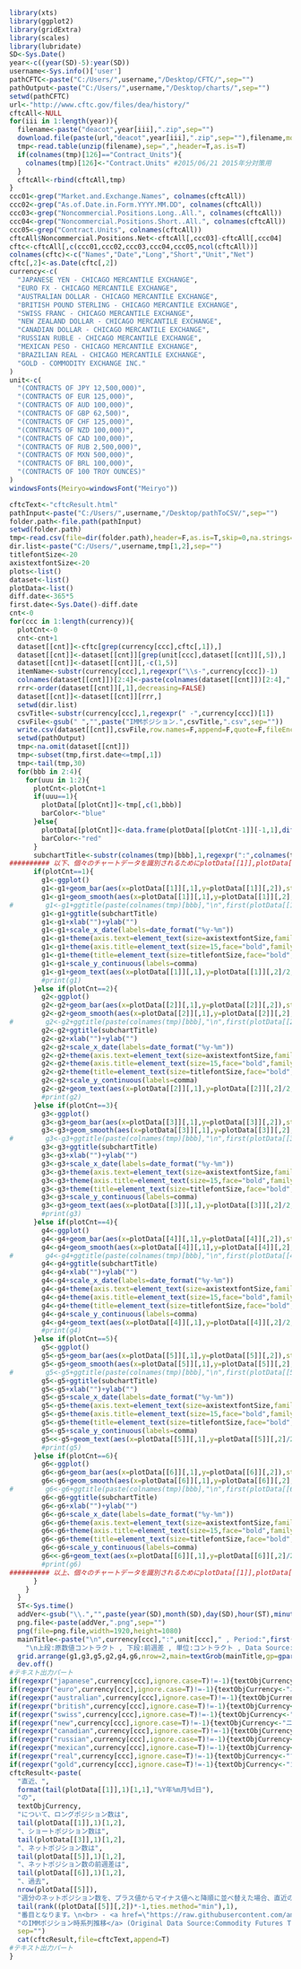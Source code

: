 ```r
library(xts)
library(ggplot2)
library(gridExtra)
library(scales)
library(lubridate)
SD<-Sys.Date()
year<-c((year(SD)-5):year(SD))
username<-Sys.info()['user']
pathCFTC<-paste("C:/Users/",username,"/Desktop/CFTC/",sep="")
pathOutput<-paste("C:/Users/",username,"/Desktop/charts/",sep="")
setwd(pathCFTC)
url<-"http://www.cftc.gov/files/dea/history/"
cftcAll<-NULL
for(iii in 1:length(year)){
  filename<-paste("deacot",year[iii],".zip",sep="")
  download.file(paste(url,"deacot",year[iii],".zip",sep=""),filename,mode="wb")
  tmp<-read.table(unzip(filename),sep=",",header=T,as.is=T)
  if(colnames(tmp)[126]=="Contract_Units"){
    colnames(tmp)[126]<-"Contract.Units" #2015/06/21 2015年分対策用
  }  
  cftcAll<-rbind(cftcAll,tmp)
}
ccc01<-grep("Market.and.Exchange.Names", colnames(cftcAll))
ccc02<-grep("As.of.Date.in.Form.YYYY.MM.DD", colnames(cftcAll))
ccc03<-grep("Noncommercial.Positions.Long..All.", colnames(cftcAll))
ccc04<-grep("Noncommercial.Positions.Short..All.", colnames(cftcAll))
ccc05<-grep("Contract.Units", colnames(cftcAll))
cftcAll$Noncommercial.Positions.Net<-cftcAll[,ccc03]-cftcAll[,ccc04]
cftc<-cftcAll[,c(ccc01,ccc02,ccc03,ccc04,ccc05,ncol(cftcAll))]
colnames(cftc)<-c("Names","Date","Long","Short","Unit","Net")
cftc[,2]<-as.Date(cftc[,2])
currency<-c(
  "JAPANESE YEN - CHICAGO MERCANTILE EXCHANGE",
  "EURO FX - CHICAGO MERCANTILE EXCHANGE",
  "AUSTRALIAN DOLLAR - CHICAGO MERCANTILE EXCHANGE",
  "BRITISH POUND STERLING - CHICAGO MERCANTILE EXCHANGE",
  "SWISS FRANC - CHICAGO MERCANTILE EXCHANGE",
  "NEW ZEALAND DOLLAR - CHICAGO MERCANTILE EXCHANGE",
  "CANADIAN DOLLAR - CHICAGO MERCANTILE EXCHANGE",
  "RUSSIAN RUBLE - CHICAGO MERCANTILE EXCHANGE",
  "MEXICAN PESO - CHICAGO MERCANTILE EXCHANGE",
  "BRAZILIAN REAL - CHICAGO MERCANTILE EXCHANGE",
  "GOLD - COMMODITY EXCHANGE INC."
)
unit<-c(
  "(CONTRACTS OF JPY 12,500,000)",
  "(CONTRACTS OF EUR 125,000)",
  "(CONTRACTS OF AUD 100,000)",
  "(CONTRACTS OF GBP 62,500)",
  "(CONTRACTS OF CHF 125,000)",
  "(CONTRACTS OF NZD 100,000)",
  "(CONTRACTS OF CAD 100,000)",
  "(CONTRACTS OF RUB 2,500,000)",
  "(CONTRACTS OF MXN 500,000)",
  "(CONTRACTS OF BRL 100,000)",
  "(CONTRACTS OF 100 TROY OUNCES)"
)
windowsFonts(Meiryo=windowsFont("Meiryo"))
```

```r
cftcText<-"cftcResult.html"
pathInput<-paste("C:/Users/",username,"/Desktop/pathToCSV/",sep="")
folder.path<-file.path(pathInput)
setwd(folder.path)
tmp<-read.csv(file=dir(folder.path),header=F,as.is=T,skip=0,na.strings=c("", "NA"))
dir.list<-paste("C:/Users/",username,tmp[1,2],sep="")
titlefontSize<-20
axistextfontSize<-20
plots<-list()
dataset<-list()
plotData<-list()
diff.date<-365*5
first.date<-Sys.Date()-diff.date
cnt<-0
for(ccc in 1:length(currency)){
  plotCnt<-0
  cnt<-cnt+1
  dataset[[cnt]]<-cftc[grep(currency[ccc],cftc[,1]),]
  dataset[[cnt]]<-dataset[[cnt]][grep(unit[ccc],dataset[[cnt]][,5]),]
  dataset[[cnt]]<-dataset[[cnt]][,-c(1,5)]
  itemName<-substr(currency[ccc],1,regexpr("\\s-",currency[ccc])-1)
  colnames(dataset[[cnt]])[2:4]<-paste(colnames(dataset[[cnt]])[2:4],":",itemName,sep="")
  rrr<-order(dataset[[cnt]][,1],decreasing=FALSE)
  dataset[[cnt]]<-dataset[[cnt]][rrr,]
  setwd(dir.list)
  csvTitle<-substr(currency[ccc],1,regexpr(" -",currency[ccc])[1])
  csvFile<-gsub(" ","",paste("IMMポジション.",csvTitle,".csv",sep=""))    
  write.csv(dataset[[cnt]],csvFile,row.names=F,append=F,quote=F,fileEncoding="UTF-8")
  setwd(pathOutput)
  tmp<-na.omit(dataset[[cnt]])
  tmp<-subset(tmp,first.date<=tmp[,1])
  tmp<-tail(tmp,30)
  for(bbb in 2:4){
    for(uuu in 1:2){
      plotCnt<-plotCnt+1
      if(uuu==1){  
        plotData[[plotCnt]]<-tmp[,c(1,bbb)]
        barColor<-"blue"  
      }else{
        plotData[[plotCnt]]<-data.frame(plotData[[plotCnt-1]][-1,1],diff(plotData[[plotCnt-1]][,2])) 
        barColor<-"red"  
      }
      subchartTitle<-substr(colnames(tmp)[bbb],1,regexpr(":",colnames(tmp)[bbb])-1)
########## 以下、個々のチャートデータを識別されるためにplotData[[1]],plotData[[2]]..plotData[[6]],g1,g2..g6としているが冗長に過ぎるため改良すること      
      if(plotCnt==1){
        g1<-ggplot()
        g1<-g1+geom_bar(aes(x=plotData[[1]][,1],y=plotData[[1]][,2]),stat="identity",position="identity",fill=barColor,alpha=0.1,color="black")
        g1<-g1+geom_smooth(aes(x=plotData[[1]][,1],y=plotData[[1]][,2],group=1),method=loess,color="red")
#        g1<-g1+ggtitle(paste(colnames(tmp)[bbb],"\n",first(plotData[[1]][,1]),"-",last(plotData[[1]][,1])))
        g1<-g1+ggtitle(subchartTitle)
        g1<-g1+xlab("")+ylab("")
        g1<-g1+scale_x_date(labels=date_format("%y-%m"))
        g1<-g1+theme(axis.text=element_text(size=axistextfontSize,family="Meiryo"))
        g1<-g1+theme(axis.title=element_text(size=15,face="bold",family="Meiryo"))
        g1<-g1+theme(title=element_text(size=titlefontSize,face="bold",family="Meiryo"))
        g1<-g1+scale_y_continuous(labels=comma)
        g1<-g1+geom_text(aes(x=plotData[[1]][,1],y=plotData[[1]][,2]/2,label=plotData[[1]][,2]),angle=90,vjust=0.5,hjust=0,size=4,family="Meiryo") 
        #print(g1)
      }else if(plotCnt==2){
        g2<-ggplot()
        g2<-g2+geom_bar(aes(x=plotData[[2]][,1],y=plotData[[2]][,2]),stat="identity",position="identity",fill=barColor,alpha=0.1,color="black")
        g2<-g2+geom_smooth(aes(x=plotData[[2]][,1],y=plotData[[2]][,2],group=1),method=loess,color="red")
#        g2<-g2+ggtitle(paste(colnames(tmp)[bbb],"\n",first(plotData[[2]][,1]),"-",last(plotData[[2]][,1])))
        g2<-g2+ggtitle(subchartTitle)
        g2<-g2+xlab("")+ylab("")
        g2<-g2+scale_x_date(labels=date_format("%y-%m"))
        g2<-g2+theme(axis.text=element_text(size=axistextfontSize,family="Meiryo"))
        g2<-g2+theme(axis.title=element_text(size=15,face="bold",family="Meiryo"))
        g2<-g2+theme(title=element_text(size=titlefontSize,face="bold",family="Meiryo"))
        g2<-g2+scale_y_continuous(labels=comma)
        g2<-g2+geom_text(aes(x=plotData[[2]][,1],y=plotData[[2]][,2]/2,label=plotData[[2]][,2]),angle=90,vjust=0.5,hjust=0,size=4,family="Meiryo") 
        #print(g2)
      }else if(plotCnt==3){
        g3<-ggplot()
        g3<-g3+geom_bar(aes(x=plotData[[3]][,1],y=plotData[[3]][,2]),stat="identity",position="identity",fill=barColor,alpha=0.1,color="black")
        g3<-g3+geom_smooth(aes(x=plotData[[3]][,1],y=plotData[[3]][,2],group=1),method=loess,color="red")
#        g3<-g3+ggtitle(paste(colnames(tmp)[bbb],"\n",first(plotData[[3]][,1]),"-",last(plotData[[3]][,1])))
        g3<-g3+ggtitle(subchartTitle)
        g3<-g3+xlab("")+ylab("")
        g3<-g3+scale_x_date(labels=date_format("%y-%m"))
        g3<-g3+theme(axis.text=element_text(size=axistextfontSize,family="Meiryo"))
        g3<-g3+theme(axis.title=element_text(size=15,face="bold",family="Meiryo"))
        g3<-g3+theme(title=element_text(size=titlefontSize,face="bold",family="Meiryo"))
        g3<-g3+scale_y_continuous(labels=comma)
        g3<-g3+geom_text(aes(x=plotData[[3]][,1],y=plotData[[3]][,2]/2,label=plotData[[3]][,2]),angle=90,vjust=0.5,hjust=0,size=4,family="Meiryo") 
        #print(g3)
      }else if(plotCnt==4){
        g4<-ggplot()
        g4<-g4+geom_bar(aes(x=plotData[[4]][,1],y=plotData[[4]][,2]),stat="identity",position="identity",fill=barColor,alpha=0.1,color="black")
        g4<-g4+geom_smooth(aes(x=plotData[[4]][,1],y=plotData[[4]][,2],group=1),method=loess,color="red")
#        g4<-g4+ggtitle(paste(colnames(tmp)[bbb],"\n",first(plotData[[4]][,1]),"-",last(plotData[[4]][,1])))
        g4<-g4+ggtitle(subchartTitle)
        g4<-g4+xlab("")+ylab("")
        g4<-g4+scale_x_date(labels=date_format("%y-%m"))
        g4<-g4+theme(axis.text=element_text(size=axistextfontSize,family="Meiryo"))
        g4<-g4+theme(axis.title=element_text(size=15,face="bold",family="Meiryo"))
        g4<-g4+theme(title=element_text(size=titlefontSize,face="bold",family="Meiryo"))
        g4<-g4+scale_y_continuous(labels=comma)
        g4<-g4+geom_text(aes(x=plotData[[4]][,1],y=plotData[[4]][,2]/2,label=plotData[[4]][,2]),angle=90,vjust=0.5,hjust=0,size=4,family="Meiryo") 
        #print(g4)
      }else if(plotCnt==5){
        g5<-ggplot()
        g5<-g5+geom_bar(aes(x=plotData[[5]][,1],y=plotData[[5]][,2]),stat="identity",position="identity",fill=barColor,alpha=0.1,color="black")
        g5<-g5+geom_smooth(aes(x=plotData[[5]][,1],y=plotData[[5]][,2],group=1),method=loess,color="red")
#        g5<-g5+ggtitle(paste(colnames(tmp)[bbb],"\n",first(plotData[[5]][,1]),"-",last(plotData[[5]][,1])))
        g5<-g5+ggtitle(subchartTitle)
        g5<-g5+xlab("")+ylab("")
        g5<-g5+scale_x_date(labels=date_format("%y-%m"))
        g5<-g5+theme(axis.text=element_text(size=axistextfontSize,family="Meiryo"))
        g5<-g5+theme(axis.title=element_text(size=15,face="bold",family="Meiryo"))
        g5<-g5+theme(title=element_text(size=titlefontSize,face="bold",family="Meiryo"))
        g5<-g5+scale_y_continuous(labels=comma)
        g5<<-g5+geom_text(aes(x=plotData[[5]][,1],y=plotData[[5]][,2]/2,label=plotData[[5]][,2]),angle=90,vjust=0.5,hjust=0,size=4,family="Meiryo") 
        #print(g5)
      }else if(plotCnt==6){
        g6<-ggplot()
        g6<-g6+geom_bar(aes(x=plotData[[6]][,1],y=plotData[[6]][,2]),stat="identity",position="identity",fill=barColor,alpha=0.1,color="black")
        g6<-g6+geom_smooth(aes(x=plotData[[6]][,1],y=plotData[[6]][,2],group=1),method=loess,color="red")
#        g6<-g6+ggtitle(paste(colnames(tmp)[bbb],"\n",first(plotData[[6]][,1]),"-",last(plotData[[6]][,1])))
        g6<-g6+ggtitle(subchartTitle)
        g6<-g6+xlab("")+ylab("")
        g6<-g6+scale_x_date(labels=date_format("%y-%m"))
        g6<-g6+theme(axis.text=element_text(size=axistextfontSize,family="Meiryo"))
        g6<-g6+theme(axis.title=element_text(size=15,face="bold",family="Meiryo"))
        g6<-g6+theme(title=element_text(size=titlefontSize,face="bold",family="Meiryo"))
        g6<-g6+scale_y_continuous(labels=comma)
        g6<<-g6+geom_text(aes(x=plotData[[6]][,1],y=plotData[[6]][,2]/2,label=plotData[[6]][,2]),angle=90,vjust=0.5,hjust=0,size=4,family="Meiryo") 
        #print(g6)
########## 以上、個々のチャートデータを識別されるためにplotData[[1]],plotData[[2]]..plotData[[6]],g1,g2..g6としているが冗長に過ぎるため改良すること      
      }
    }
  }
  ST<-Sys.time()  
  addVer<-gsub("\\.","",paste(year(SD),month(SD),day(SD),hour(ST),minute(ST),second(ST),sep=""))
  png.file<-paste(addVer,".png",sep="")
  png(file=png.file,width=1920,height=1080)
  mainTitle<-paste("\n",currency[ccc],":",unit[ccc]," , Period:",first(tmp[,1]),"-",last(tmp[,1]),
    "\n上段:原数値コントラクト , 下段:前週差 , 単位:コントラクト , Data Source:U.S.Commodity Futures Trading Commission")
  grid.arrange(g1,g3,g5,g2,g4,g6,nrow=2,main=textGrob(mainTitle,gp=gpar(fontsize=29, fontfamily="Meiryo")))
  dev.off()
#テキスト出力パート
if(regexpr("japanese",currency[ccc],ignore.case=T)!=-1){textObjCurrency<-"日本円"}
if(regexpr("euro",currency[ccc],ignore.case=T)!=-1){textObjCurrency<-"ユーロ"}
if(regexpr("australian",currency[ccc],ignore.case=T)!=-1){textObjCurrency<-"豪ドル"}
if(regexpr("british",currency[ccc],ignore.case=T)!=-1){textObjCurrency<-"イギリスポンド"}
if(regexpr("swiss",currency[ccc],ignore.case=T)!=-1){textObjCurrency<-"スイスフラン"}
if(regexpr("new",currency[ccc],ignore.case=T)!=-1){textObjCurrency<-"ニュージーランドドル"}
if(regexpr("canadian",currency[ccc],ignore.case=T)!=-1){textObjCurrency<-"カナダドル"}
if(regexpr("russian",currency[ccc],ignore.case=T)!=-1){textObjCurrency<-"ロシアルーブル"}
if(regexpr("mexican",currency[ccc],ignore.case=T)!=-1){textObjCurrency<-"メキシコペソ"}
if(regexpr("real",currency[ccc],ignore.case=T)!=-1){textObjCurrency<-"ブラジルレアル"}
if(regexpr("gold",currency[ccc],ignore.case=T)!=-1){textObjCurrency<-"ゴールド"}
cftcResult<-paste(
  "直近、",
  format(tail(plotData[[1]],1)[1,1],"%Y年%m月%d日"),
  "の",
  textObjCurrency,
  "について、ロングポジション数は",
  tail(plotData[[1]],1)[1,2],
  "、ショートポジション数は",
  tail(plotData[[3]],1)[1,2],
  "、ネットポジション数は",
  tail(plotData[[5]],1)[1,2],
  "、ネットポジション数の前週差は",
  tail(plotData[[6]],1)[1,2],
  "、過去",
  nrow(plotData[[5]]),
  "週分のネットポジション数を、プラス値からマイナス値へと降順に並べ替えた場合、直近のネットポジション数は",
  tail(rank((plotData[[5]][,2])*-1,ties.method="min"),1),
  "番目となります。\n<br> - <a href=\"https://raw.githubusercontent.com/am-consulting/CSVDataAtGitHub/master/",csvFile,"\">",textObjCurrency,
  "のIMMポジション時系列推移</a> (Original Data Source:Commodity Futures Trading Commission(CFTC))<br><br>\n\n",
  sep="")
  cat(cftcResult,file=cftcText,append=T)
#テキスト出力パート  
}
```